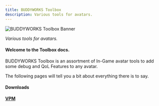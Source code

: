 ```yaml
---
title: BUDDYWORKS Toolbox
description: Various tools for avatars.
---
```


![BUDDYWORKS Toolbox Banner](./img/banner.png)  

*Various tools for avatars.*

#### Welcome to the Toolbox docs.  

BUDDYWORKS Toolbox is an assortment of In-Game avatar tools to add some debug and QoL Features to any avatar.

The following pages will tell you a bit about everything there is to say.

#### Downloads
<a href="https://repo.buddyworks.wtf/"><b>VPM</b></a>  